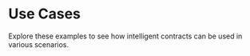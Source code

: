 # Use Cases

Explore these examples to see how intelligent contracts can be used in various scenarios. 


<Cards>
  <Card title="Wizard of Coin 🧙‍♂️" href="/simulator/use-cases/wizard-of-coin" />
  <Card title="Football Prediction ⚽" href="/simulator/use-cases/prediction" />
  <Card title="ERC-20 Token 💰" href="/simulator/use-cases/llm-erc20" />
</Cards>

